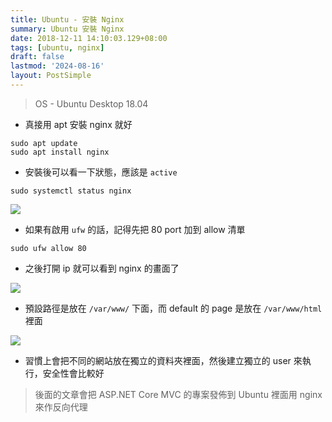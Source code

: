 ```yaml
---
title: Ubuntu - 安裝 Nginx
summary: Ubuntu 安裝 Nginx
date: 2018-12-11 14:10:03.129+08:00
tags: [ubuntu, nginx]
draft: false
lastmod: '2024-08-16'
layout: PostSimple
---
```


> OS - Ubuntu Desktop 18.04

- 真接用 apt 安裝 nginx 就好

```shell
sudo apt update
sudo apt install nginx
```

- 安裝後可以看一下狀態，應該是 `active`

```shell
sudo systemctl status nginx
```

![](https://image.cashwu.com/404.webp)

- 如果有啟用 `ufw` 的話，記得先把 80 port 加到 allow 清單

```shell
sudo ufw allow 80
```

- 之後打開 ip 就可以看到 nginx 的畫面了

![](https://image.cashwu.com/404.webp)

- 預設路徑是放在 `/var/www/` 下面，而 default 的 page 是放在 `/var/www/html` 裡面

![](https://image.cashwu.com/404.webp)

- 習慣上會把不同的網站放在獨立的資料夾裡面，然後建立獨立的 user 來執行，安全性會比較好

> 後面的文章會把 ASP.NET Core MVC 的專案發佈到 Ubuntu 裡面用 nginx 來作反向代理
